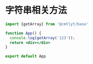 # 字符串相关方法

```jsx playground
import {getArray} from '@cmtlyt/base'

function App() {
  console.log(getArray('123'));
  return <div></div>
}

export default App
```
